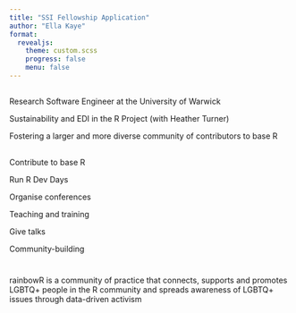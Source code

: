 ```yaml
---
title: "SSI Fellowship Application"
author: "Ella Kaye"
format: 
  revealjs:
    theme: custom.scss
    progress: false
    menu: false
---
```


## {.inverse}

[Research Software Engineer at the University of Warwick]{.orange}

[Sustainability and EDI in the R Project (with Heather Turner)]{.yellow}

[Fostering a larger and more diverse community of contributors to base R]{.green}

## {.inverse}

[Contribute to base R]{.green}

[Run R Dev Days]{.blue}

[Organise conferences]{.pink}

[Teaching and training]{.red}

[Give talks]{.orange}

[Community-building]{.yellow}

# {.inverse}

[rainbowR]{.yellow .larger175} is a [community of practice]{.green} that
[connects]{.red}, [supports]{.orange} and [promotes]{.yellow} [LGBTQ+]{.pink} people in the [R community]{.blue} and spreads awareness of LGBTQ+ issues through [data-driven activism]{.green}

